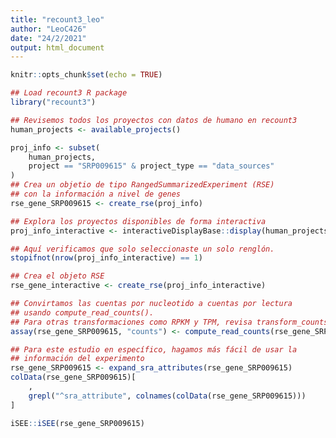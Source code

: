 ```yaml
---
title: "recount3_leo"
author: "LeoC426"
date: "24/2/2021"
output: html_document
---
```


```r
knitr::opts_chunk$set(echo = TRUE)
```
```r
## Load recount3 R package
library("recount3")
```

```r
## Revisemos todos los proyectos con datos de humano en recount3
human_projects <- available_projects()
```
```r
proj_info <- subset(
    human_projects,
    project == "SRP009615" & project_type == "data_sources"
)
## Crea un objetio de tipo RangedSummarizedExperiment (RSE)
## con la información a nivel de genes
rse_gene_SRP009615 <- create_rse(proj_info)
```
```r
## Explora los proyectos disponibles de forma interactiva
proj_info_interactive <- interactiveDisplayBase::display(human_projects)
```
```r
## Aquí verificamos que solo seleccionaste un solo renglón.
stopifnot(nrow(proj_info_interactive) == 1)
```

```r
## Crea el objeto RSE
rse_gene_interactive <- create_rse(proj_info_interactive)
```

```r
## Convirtamos las cuentas por nucleotido a cuentas por lectura
## usando compute_read_counts().
## Para otras transformaciones como RPKM y TPM, revisa transform_counts().
assay(rse_gene_SRP009615, "counts") <- compute_read_counts(rse_gene_SRP009615)
```

```r
## Para este estudio en específico, hagamos más fácil de usar la
## información del experimento
rse_gene_SRP009615 <- expand_sra_attributes(rse_gene_SRP009615)
colData(rse_gene_SRP009615)[
    ,
    grepl("^sra_attribute", colnames(colData(rse_gene_SRP009615)))
]
```

```r
iSEE::iSEE(rse_gene_SRP009615)
```

